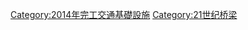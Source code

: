 {{Commonscat|Bridges completed in 2014}}
{{Cat nav 10years|21世纪桥梁|2014||年完工橋梁}}

[[Category:2014年完工交通基礎設施|Category:2014年完工交通基礎設施]]
[[Category:21世纪桥梁|Category:21世纪桥梁]]